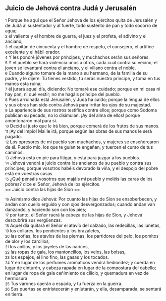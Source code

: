 == Juicio de Jehová contra Judá y Jerusalén ==

{{anchor|1}} <small>1</small> Porque he aquí que el Señor Jehová de los ejércitos quita de Jerusalén y de Judá al sustentador y al fuerte, todo sustento de pan y todo socorro de agua;<br>
{{anchor|2}} <small>2</small> el valiente y el hombre de guerra, el juez y el profeta, el adivino y el anciano;<br>
{{anchor|3}} <small>3</small> el capitán de cincuenta y el hombre de respeto, el consejero, el artífice excelente y el hábil orador.<br>
{{anchor|4}} <small>4</small> Y les pondré jóvenes por príncipes, y muchachos serán sus señores.<br>
{{anchor|5}} <small>5</small> Y el pueblo se hará violencia unos a otros, cada cual contra su vecino; el joven se levantará contra el anciano, y el villano contra el noble.<br>
{{anchor|6}} <small>6</small> Cuando alguno tomare de la mano a su hermano, de la familia de su padre, y le dijere: Tú tienes vestido, tú serás nuestro príncipe, y toma en tus manos esta ruina;<br>
{{anchor|7}} <small>7</small> él jurará aquel día, diciendo: No tomaré ese cuidado; porque en mi casa ni hay pan, ni qué vestir; no me hagáis príncipe del pueblo.<br>
{{anchor|8}} <small>8</small> Pues arruinada está Jerusalén, y Judá ha caído; porque la lengua de ellos y sus obras han sido contra Jehová para irritar los ojos de su majestad.<br>
{{anchor|9}} <small>9</small> La apariencia de sus rostros testifica contra ellos; porque como Sodoma publican su pecado, no lo disimulan. ¡Ay del alma de ellos! porque amontonaron mal para sí.<br>
{{anchor|10}} <small>10</small> Decid al justo que le irá bien, porque comerá de los frutos de sus manos.<br>
{{anchor|11}} <small>11</small> ¡Ay del impío! Mal le irá, porque según las obras de sus manos le será pagado.<br>
{{anchor|12}} <small>12</small> Los opresores de mi pueblo son muchachos, y mujeres se enseñorearon de él. Pueblo mío, los que te guían te engañan, y tuercen el curso de tus caminos.<br>
{{anchor|13}} <small>13</small> Jehová está en pie para litigar, y está para juzgar a los pueblos.<br>
{{anchor|14}} <small>14</small> Jehová vendrá a juicio contra los ancianos de su pueblo y contra sus príncipes; porque vosotros habéis devorado la viña, y el despojo del pobre está en vuestras casas.<br>
{{anchor|15}} <small>15</small> ¿Qué pensáis vosotros que majáis mi pueblo y moléis las caras de los pobres? dice el Señor, Jehová de los ejércitos.<br>
== Juicio contra las hijas de Sion ==

{{anchor|16}} <small>16</small> Asimismo dice Jehová: Por cuanto las hijas de Sion se ensoberbecen, y andan con cuello erguido y con ojos desvergonzados; cuando andan van danzando, y haciendo son con los pies;<br>
{{anchor|17}} <small>17</small> por tanto, el Señor raerá la cabeza de las hijas de Sion, y Jehová descubrirá sus vergüenzas.<br>
{{anchor|18}} <small>18</small> Aquel día quitará el Señor el atavío del calzado, las redecillas, las lunetas,<br>
{{anchor|19}} <small>19</small> los collares, los pendientes y los brazaletes,<br>
{{anchor|20}} <small>20</small> las cofias, los atavíos de las piernas, los partidores del pelo, los pomitos de olor y los zarcillos,<br>
{{anchor|21}} <small>21</small> los anillos, y los joyeles de las narices,<br>
{{anchor|22}} <small>22</small> las ropas de gala, los mantoncillos, los velos, las bolsas,<br>
{{anchor|23}} <small>23</small> los espejos, el lino fino, las gasas y los tocados.<br>
{{anchor|24}} <small>24</small> Y en lugar de los perfumes aromáticos vendrá hediondez; y cuerda en lugar de cinturón, y cabeza rapada en lugar de la compostura del cabello; en lugar de ropa de gala ceñimiento de cilicio, y quemadura en vez de hermosura.<br>
{{anchor|25}} <small>25</small> Tus varones caerán a espada, y tu fuerza en la guerra.<br>
{{anchor|26}} <small>26</small> Sus puertas se entristecerán y enlutarán, y ella, desamparada, se sentará en tierra.<br>
